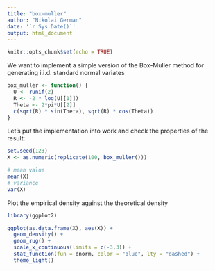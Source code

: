 ```yaml
---
title: "box-muller"
author: "Nikolai German"
date: '`r Sys.Date()`'
output: html_document
---
```


```r
knitr::opts_chunk$set(echo = TRUE)
```

We want to implement a simple version of the Box-Muller method for generating i.i.d. standard normal variates

```r
box_muller <- function() {
  U <- runif(2)
  R <- -2 * log(U[[1]])
  Theta <- 2*pi*U[[2]]
  c(sqrt(R) * sin(Theta), sqrt(R) * cos(Theta))
}
```

Let's put the implementation into work and check the properties of the result:

```r
set.seed(123)
X <- as.numeric(replicate(100, box_muller()))

# mean value
mean(X)
# variance
var(X)
```
Plot the empirical density against the theoretical density

```r
library(ggplot2)

ggplot(as.data.frame(X), aes(X)) +
  geom_density() +
  geom_rug() +
  scale_x_continuous(limits = c(-3,3)) +
  stat_function(fun = dnorm, color = "blue", lty = "dashed") +
  theme_light()
```


